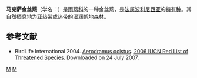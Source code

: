 {{Speciesbox 
| taxon = Aerodramus ocistus
| status = LC | status_system = IUCN3.1
| authority = {{link-en|哈里·C·奥伯霍尔策|Harry C. Oberholser|Oberholser}}, 1906
| synonyms = ''Collocalia ocista''}}

'''马克萨金丝燕'''（学名：{{lang|la|''Aerodramus ocistus''}}）是[[雨燕科|雨燕科]]的一种金丝燕，是[[法属波利尼西亚|法属波利尼西亚]]的[[特有种|特有种]]。其自然[[動物棲地|栖息地]]为亚热带或热带的湿润低地[[森林|森林]]。

== 参考文献 ==
* BirdLife International 2004.  [http://www.iucnredlist.org/search/details.php/48139/all Aerodramus ocistus]{{dead link|date=十一月 2017 |bot=InternetArchiveBot }}.   [http://www.iucnredlist.org 2006 IUCN Red List of Threatened Species. ] {{WebCite|url=https://www.webcitation.org/67jP3n0bu?url=http://www.iucnredlist.org/ |date=20120517160825 |dateformat=iso }}  Downloaded on 24 July 2007.

{{Wikispecies| Aerodramus ocistus}}
{{Taxonbar|from=Q27565}}

[[Category:法属波利尼西亚鸟类|M]]
[[Category:金丝燕属|M]]


{{apodiformes-stub}}